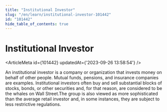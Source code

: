 ```yaml
---
title: "Institutional Investor"
slug: "/en/learn/institutional-investor-101442"
id: "101442"
hide_table_of_contents: true
---
```



# Institutional Investor

<ArticleMeta id={101442} updatedAt={'2023-09-26 13:58:54'} />
<div className='border-solid border-b border-t-0 my-4 border-[var(--ifm-color-gray-300)]' />

An institutional investor is a company or organization that invests money on behalf of other people. Mutual funds, pensions, and insurance companies are examples. Institutional investors often buy and sell substantial blocks of stocks, bonds, or other securities and, for that reason, are considered to be the whales on Wall Street.The group is also viewed as more sophisticated than the average retail investor and, in some instances, they are subject to less restrictive regulations.
